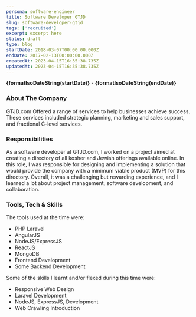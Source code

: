 ```yaml
---
persona: software-engineer
title: Software Developer GTJD
slug: software-developer-gtjd
tags: ['recruited']
excerpt: excerpt here
status: draft
type: blog
startDate: 2018-03-07T00:00:00.000Z
endDate: 2017-02-13T00:00:00.000Z
createdAt: 2023-04-15T16:35:38.735Z
updatedAt: 2023-04-15T16:35:38.735Z
---
```



**{formatIsoDateString(startDate)}** - **{formatIsoDateString(endDate)}**

### About The Company

GTJD.com Offered a range of services to help businesses achieve success. These services included strategic planning, marketing and sales support, and fractional C-level services.

### Responsibilities

As a software developer at GTJD.com, I worked on a project aimed at creating a directory of all kosher and Jewish offerings available online. In this role, I was responsible for designing and implementing a solution that would provide the company with a minimum viable product (MVP) for this directory. Overall, it was a challenging but rewarding experience, and I learned a lot about project management, software development, and collaboration.

### Tools, Tech & Skills

The tools used at the time were: 
- PHP Laravel
- AngularJS
- NodeJS/ExpressJS
- ReactJS
- MongoDB
- Frontend Development
- Some Backend Development

Some of the skills I learnt and/or flexed during this time were:
- Responsive Web Design
- Laravel Development
- NodeJS, ExpressJS, Development
- Web Crawling Introduction